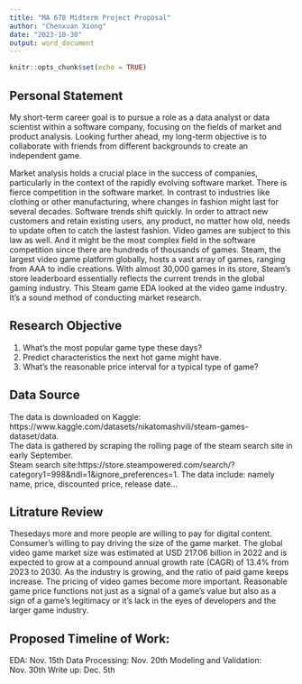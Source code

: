 ```yaml
---
title: "MA 678 Midterm Project Proposal"
author: "Chenxuan Xiong"
date: "2023-10-30"
output: word_document
---
```


```r
knitr::opts_chunk$set(echo = TRUE)
```

## Personal Statement
My short-term career goal is to pursue a role as a data analyst or data scientist within a software company, focusing on the fields of market and product analysis. Looking further ahead, my long-term objective is to collaborate with friends from different backgrounds to create an independent game.  

 Market analysis holds a crucial place in the success of companies, particularly in the context of the rapidly evolving software market. There is fierce competition in the software market. In contrast to industries like clothing or other manufacturing, where changes in fashion might last for several decades. Software trends shift quickly. In order to attract new customers and retain existing users, any product, no matter how old, needs to update often to catch the lastest fashion. Video games are subject to this law as well. And it might be the most complex field in the software competition since there are hundreds of thousands of games. Steam, the largest video game platform globally, hosts a vast array of games, ranging from AAA to indie creations. With almost 30,000 games in its store, Steam's store leaderboard essentially reflects the current trends in the global gaming industry. This Steam game EDA looked at the video game industry. It's a sound method of conducting market research.


## Research Objective
1. What's the most popular game type these days?
2. Predict characteristics the next hot game might have.
3. What's the reasonable price interval for a typical type of game?



## Data Source
The data is downloaded on Kaggle: https://www.kaggle.com/datasets/nikatomashvili/steam-games-dataset/data.    
The data is gathered by scraping the rolling page of the steam search site in early September.  
Steam search site:https://store.steampowered.com/search/?category1=998&ndl=1&ignore_preferences=1. 
The data include: namely name, price, discounted price, release date...    


## Litrature Review
Thesedays more and more people are willing to pay for digital content. Consumer's willing to pay driving the size of the game market. The global video game market size was estimated at USD 217.06 billion in 2022 and is expected to grow at a compound annual growth rate (CAGR) of 13.4% from 2023 to 2030. As the industry is growing, and the ratio of paid game keeps increase. The pricing of video games become more important. Reasonable game price functions not just as a signal of a game's value but also as a sign of a game's legitimacy or it's lack in the eyes of developers and the larger game industry.


## Proposed Timeline of Work: 
EDA: Nov. 15th
Data Processing: Nov. 20th
Modeling and Validation: Nov. 30th
Write up: Dec. 5th












